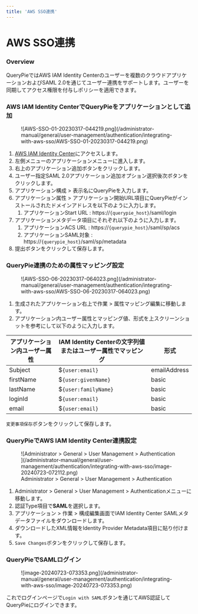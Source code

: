 ```yaml
---
title: 'AWS SSO連携'
---
```


# AWS SSO連携

### Overview

QueryPieではAWS IAM Identity Centerのユーザーを複数のクラウドアプリケーションおよびSAML 2.0を通じてユーザー連携をサポートします。ユーザーを同期してアクセス権限を付与しポリシーを適用できます。

### AWS IAM Identity CenterでQueryPieをアプリケーションとして追加

<figure data-layout="center" data-align="center">
![AWS-SSO-01-20230317-044219.png](/administrator-manual/general/user-management/authentication/integrating-with-aws-sso/AWS-SSO-01-20230317-044219.png)
</figure>

1. [AWS IAM Identity Center](https://ap-northeast-2.console.aws.amazon.com/singlesignon/applications/home)にアクセスします。
2. 左側メニューのアプリケーションメニューに進入します。
3. 右上のアプリケーション追加ボタンをクリックします。
4. ユーザー指定SAML 2.0アプリケーション追加オプション選択後次ボタンをクリックします。
5. アプリケーション構成 &gt; 表示名にQueryPieを入力します。
6. アプリケーション属性 &gt; アプリケーション開始URL項目にQueryPieがインストールされたドメインアドレスを以下のように入力します。
    1. アプリケーションStart URL : https://`{querypie_host}`/saml/login
7. アプリケーションメタデータ項目にそれぞれ以下のように入力します。
    1. アプリケーションACS URL : https://`{querypie_host}`/saml/sp/acs
    2. アプリケーションSAML対象 : https://`{querypie_host}`/saml/sp/metadata
8. 提出ボタンをクリックして保存します。


### QueryPie連携のための属性マッピング設定

<figure data-layout="center" data-align="center">
![AWS-SSO-06-20230317-064023.png](/administrator-manual/general/user-management/authentication/integrating-with-aws-sso/AWS-SSO-06-20230317-064023.png)
</figure>

1. 生成されたアプリケーション右上で作業 &gt; 属性マッピング編集に移動します。
2. アプリケーション内ユーザー属性とマッピング値、形式を上スクリーンショットを参考にして以下のように入力します。

|  **アプリケーション内ユーザー属性**  |  **IAM Identity Centerの文字列値またはユーザー属性でマッピング**  |  **形式**      |
| --------------------- | ------------------------------------------------ | ------------ |
| Subject               | $`{user:email}`                                  | emailAddress |
| firstName             | $`{user:givenName}`                              | basic        |
| lastName              | $`{user:familyName}`                             | basic        |
| loginId               | $`{user:email}`                                  | basic        |
| email                 | $`{user:email}`                                  | basic        |

`変更事項保存`ボタンをクリックして保存します。

### QueryPieでAWS IAM Identity Center連携設定

<figure data-layout="center" data-align="center">
![Administrator &gt; General &gt; User Management &gt; Authentication ](/administrator-manual/general/user-management/authentication/integrating-with-aws-sso/image-20240723-072112.png)
<figcaption>
Administrator &gt; General &gt; User Management &gt; Authentication
</figcaption>
</figure>

1. Administrator &gt; General &gt; User Management &gt; Authenticationメニューに移動します。
2. 認証Type項目で**SAML**を選択します。
3. アプリケーション &gt; 作業 &gt; 構成編集画面でIAM Identity Center SAMLメタデータファイルをダウンロードします。
4. ダウンロードしたXML情報をIdentity Provider Metadata項目に貼り付けます。
5. `Save Changes`ボタンをクリックして保存します。

### QueryPieでSAMLログイン

<figure data-layout="center" data-align="center">
![image-20240723-073353.png](/administrator-manual/general/user-management/authentication/integrating-with-aws-sso/image-20240723-073353.png)
</figure>

これでログインページで`Login with SAML`ボタンを通じてAWS認証してQueryPieにログインできます。


